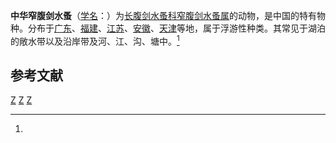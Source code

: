 {{Speciesbox
| genus = Limnoithona
| species = sinensis
| authority = (Burckhardt, 1913)<ref name='id12551'>{{cite web| url =http://www.bioinfo.cn/db05/BjdwSpecies.php?action=view&id=12551| title =中华窄腹剑水蚤| work =《中国动物物种编目数据库》| publisher =中国科学院微生物研究所| author =中国科学院动物研究所| accessdate =2009-04-28| deadurl =yes| archiveurl =https://web.archive.org/web/20160305043551/http://www.bioinfo.cn/db05/BjdwSpecies.php?action=view&id=12551| archivedate =2016-03-05}}</ref>
}}

'''中华窄腹剑水蚤'''（[[学名|学名]]：{{lang|la|''Limnoithona sinensis''}}）为[[长腹剑水蚤科|长腹剑水蚤科]][[窄腹剑水蚤属|窄腹剑水蚤属]]的动物，是中国的特有物种。分布于[[广东|广东]]、[[福建|福建]]、[[江苏|江苏]]、[[安徽|安徽]]、[[天津|天津]]等地，属于浮游性种类。其常见于湖泊的敞水带以及沿岸带及河、江、沟、塘中。<ref name='id12551'/>

== 参考文献 ==
{{reflist}}

{{Taxonbar|from=Q6555432}}

[[Category:窄腹剑水蚤属|Z]]
[[Category:中国特有种|Z]]
[[Category:1913年描述的动物|Z]]


{{节肢动物小作品}}
